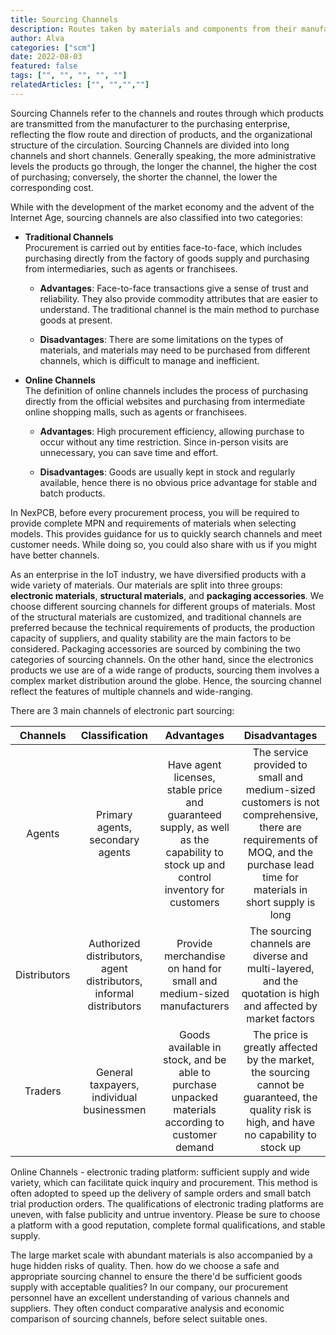 ```yaml
---
title: Sourcing Channels
description: Routes taken by materials and components from their manufacturer to the customer. 
author: Alva
categories: ["scm"]
date: 2022-08-03
featured: false
tags: ["", "", "", "", ""]
relatedArticles: ["", "","",""]
---
```


Sourcing Channels refer to the channels and routes through which products are transmitted from the manufacturer to the purchasing enterprise, reflecting the flow route and direction of products, and the organizational structure of the circulation.
Sourcing Channels are divided into long channels and short channels. Generally speaking, the more administrative levels the products go through, the longer the channel, the higher the cost of purchasing; conversely, the shorter the channel, the lower the corresponding cost. 

While with the development of the market economy and the advent of the Internet Age, sourcing channels are also classified into two categories: 

* **Traditional Channels**                                
Procurement is carried out by entities face-to-face, which includes purchasing directly from the factory of goods supply and purchasing from intermediaries, such as agents or franchisees. 

  * **Advantages**: Face-to-face transactions give a sense of trust and reliability. They also provide commodity attributes that are easier to understand. The traditional channel is the main method to purchase goods at present. 

  * **Disadvantages**: There are some limitations on the types of materials, and materials may need to be purchased from different channels, which is difficult to manage and inefficient. 


* **Online Channels**                          
The definition of online channels includes the process of purchasing directly from the official websites and purchasing from intermediate online shopping malls, such as agents or franchisees. 

  * **Advantages**: High procurement efficiency, allowing purchase to occur without any time restriction. Since in-person visits are unnecessary, you can save time and effort.  

  * **Disadvantages**: Goods are usually kept in stock and regularly available, hence there is no obvious price advantage for stable and batch products. 

In NexPCB, before every procurement process, you will be required to provide complete MPN and requirements of materials when selecting models. This provides guidance for us to quickly search channels and meet customer needs. While doing so, you could  also share with us if you might have better channels.

As an enterprise in the IoT industry, we have diversified products with a wide variety of materials. Our materials are split into three groups: **electronic materials**, **structural materials**, and **packaging accessories**. We choose different sourcing channels for different groups of materials. Most of the structural materials are customized, and traditional channels are preferred because the technical requirements of products, the production capacity of suppliers, and quality stability are the main factors to be considered. Packaging accessories are sourced by combining the two categories of sourcing channels. On the other hand, since the electronics products we use are of a wide range of products, sourcing them involves a complex market distribution around the globe. Hence, the sourcing channel reflect the features of multiple channels and wide-ranging. 

There are 3 main channels of electronic part sourcing: 

|   Channels   	|                           Classification                           	|                                                             Advantages                                                             	|                                                                                  Disadvantages                                                                                 	|
|:------------:	|:------------------------------------------------------------------:	|:----------------------------------------------------------------------------------------------------------------------------------:	|:------------------------------------------------------------------------------------------------------------------------------------------------------------------------------:	|
| Agents       	| Primary agents, secondary agents                                   	| Have agent licenses, stable price and guaranteed supply, as well as the capability to stock up and control inventory for customers 	| The service provided to small and medium-sized customers is not comprehensive, there are requirements of MOQ, and the purchase lead time for materials in short supply is long 	|
| Distributors 	| Authorized distributors, agent distributors, informal distributors 	| Provide merchandise on hand for small and medium-sized manufacturers                                                               	| The sourcing channels are diverse and multi-layered, and the quotation is high and affected by market factors                                                                  	|
| Traders      	| General taxpayers, individual businessmen                          	| Goods available in stock, and be able to purchase unpacked materials according to customer demand                                  	| The price is greatly affected by the market, the sourcing cannot be guaranteed, the quality risk is high, and have no capability to stock up                                   	| 

Online Channels - electronic trading platform: sufficient supply and wide variety, which can facilitate quick inquiry and procurement. This method is often adopted to speed up the delivery of sample orders and small batch trial production orders. The qualifications of electronic trading platforms are uneven, with false publicity and untrue inventory. Please be sure to choose a platform with a good reputation, complete formal qualifications, and stable supply. 

The large market scale with abundant materials is also accompanied by a huge hidden risks of quality. Then. how do we choose a safe and appropriate sourcing channel to ensure the there'd be sufficient goods supply with acceptable qualities? In our company, our procurement personnel have an excellent understanding of various channels and suppliers. They often conduct comparative analysis and economic comparison of sourcing channels, before select suitable ones.